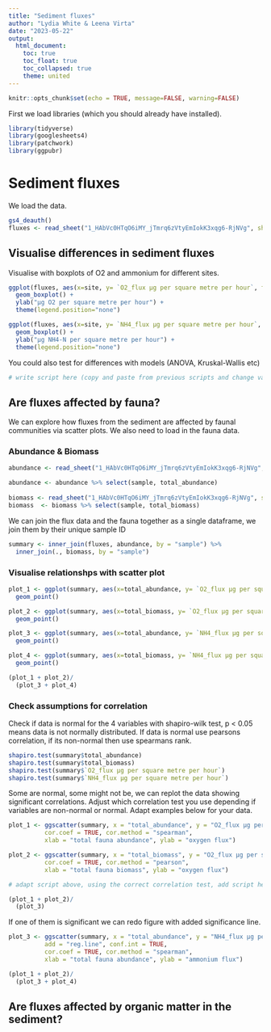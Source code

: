 ```yaml
---
title: "Sediment fluxes"
author: "Lydia White & Leena Virta"
date: "2023-05-22"
output: 
  html_document:
    toc: true
    toc_float: true
    toc_collapsed: true
    theme: united
---
```


```r
knitr::opts_chunk$set(echo = TRUE, message=FALSE, warning=FALSE)
```

First we load libraries (which you should already have installed). 

```r
library(tidyverse)
library(googlesheets4)
library(patchwork)
library(ggpubr)
```


# Sediment fluxes

We load the data. 

```r
gs4_deauth()
fluxes <- read_sheet("1_HAbVc0HTqO6iMY_jTmrq6zVtyEmIokK3xqg6-RjNVg", sheet = "sediment_fluxes") 

```

## Visualise differences in sediment fluxes

Visualise with boxplots of O2 and ammonium for different sites. 

```r
ggplot(fluxes, aes(x=site, y= `O2_flux µg per square metre per hour`, fill = site)) + 
  geom_boxplot() +
  ylab("µg O2 per square metre per hour") +
  theme(legend.position="none")

ggplot(fluxes, aes(x=site, y= `NH4_flux µg per square metre per hour`, fill = site)) + 
  geom_boxplot() +
  ylab("µg NH4-N per square metre per hour") +
  theme(legend.position="none")

```

You could also test for differences with models (ANOVA, Kruskal-Wallis etc)

```r
# write script here (copy and paste from previous scripts and change variable names etc)
```

## Are fluxes affected by fauna?

We can explore how fluxes from the sediment are affected by faunal communities via scatter plots. We also need to load in the fauna data. 

### Abundance & Biomass

```r
abundance <- read_sheet("1_HAbVc0HTqO6iMY_jTmrq6zVtyEmIokK3xqg6-RjNVg", sheet = "benthos_abundance_m2")

abundance <- abundance %>% select(sample, total_abundance)
  
biomass <- read_sheet("1_HAbVc0HTqO6iMY_jTmrq6zVtyEmIokK3xqg6-RjNVg", sheet = "benthos_biomass_m2")
biomass  <- biomass %>% select(sample, total_biomass)

```

We can join the flux data and the fauna together as a single dataframe, we join them by their unique sample ID 

```r
summary <- inner_join(fluxes, abundance, by = "sample") %>%
  inner_join(., biomass, by = "sample")

```

### Visualise relationshps with scatter plot 

```r

plot_1 <- ggplot(summary, aes(x=total_abundance, y= `O2_flux µg per square metre per hour`)) + 
  geom_point() 

plot_2 <- ggplot(summary, aes(x=total_biomass, y= `O2_flux µg per square metre per hour`)) + 
  geom_point() 

plot_3 <- ggplot(summary, aes(x=total_abundance, y= `NH4_flux µg per square metre per hour`)) + 
  geom_point() 

plot_4 <- ggplot(summary, aes(x=total_biomass, y= `NH4_flux µg per square metre per hour`)) + 
  geom_point() 

(plot_1 + plot_2)/
  (plot_3 + plot_4)

```


### Check assumptions for correlation

Check if data is normal for the 4 variables with shapiro-wilk test, p < 0.05 means data is not normally distributed. 
If data is normal use pearsons correlation, if its non-normal then use spearmans rank.

```r
shapiro.test(summary$total_abundance)
shapiro.test(summary$total_biomass)
shapiro.test(summary$`O2_flux µg per square metre per hour`)
shapiro.test(summary$`NH4_flux µg per square metre per hour`)
```

Some are normal, some might not be, we can replot the data showing significant correlations. 
Adjust which correlation test you use depending if variables are non-normal or normal. 
Adapt examples below for your data. 

```r
plot_1 <- ggscatter(summary, x = "total_abundance", y = "O2_flux µg per square metre per hour", 
          cor.coef = TRUE, cor.method = "spearman",
          xlab = "total fauna abundance", ylab = "oxygen flux")

plot_2 <- ggscatter(summary, x = "total_biomass", y = "O2_flux µg per square metre per hour", 
          cor.coef = TRUE, cor.method = "pearson",
          xlab = "total fauna biomass", ylab = "oxygen flux")

# adapt script above, using the correct correlation test, add script here for plots 3 and 4 and put together in one plot 

(plot_1 + plot_2)/
  (plot_3)


```

If one of them is significant we can redo figure with added significance line. 

```r

plot_3 <- ggscatter(summary, x = "total_abundance", y = "NH4_flux µg per square metre per hour", 
          add = "reg.line", conf.int = TRUE, 
          cor.coef = TRUE, cor.method = "spearman",
          xlab = "total fauna abundance", ylab = "ammonium flux")

(plot_1 + plot_2)/
  (plot_3 + plot_4)
```

## Are fluxes affected by organic matter in the sediment?


